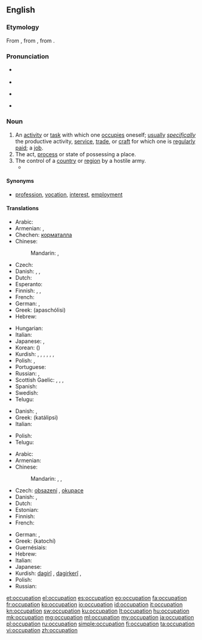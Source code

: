 ==English==

===Etymology===
From {{etyl|enm}} {{term|occupacioun|lang=enm}}, from {{etyl|frm}} {{term|occupation|lang=frm}}, from {{etyl|la}} {{term|occupatio|lang=la}}.

===Pronunciation===
* {{a|US}} {{IPA|/ɑkjuːpeɪʃən/}}
* {{audio|en-us-occupation.ogg|Audio (US)}}
* {{a|UK}} {{IPA|/ɒkjuːpeɪʃən/}}
* {{rhymes|eɪʃən}}

===Noun===
{{en-noun}}

# An [[activity]] or [[task]] with which one [[occupies]] oneself; [[usually]] ''[[specifically]]'' the productive activity, [[service]], [[trade]], or [[craft]] for which one is [[regularly]] [[paid]]; a [[job]].
# The act, [[process]] or state of possessing a place.
# The control of a [[country]] or [[region]] by a hostile army.
#* {{quote-news
|year=2012
|date=April 23
|author=Angelique Chrisafis
|title=François Hollande on top but far right scores record result in French election
|work=the Guardian
|url=http://www.guardian.co.uk/world/2012/apr/23/francois-hollande-french-election
|page=
|passage=The lawyer and twice-divorced mother of three had presented herself as the modern face of her party, trying to strip it of unsavoury overtones after her father's convictions for saying the Nazi '''occupation''' of France was not "particularly inhumane".}}

====Synonyms====
* {{qualifier|activity with which one occupies oneself}} [[profession]], [[vocation]], [[interest]], [[employment]]

====Translations====
{{trans-top|activity or task with which one occupies oneself}}
* Arabic: {{t|ar|وظيفة|f|tr=waZiifa}}
* Armenian: {{t|hy|զբաղմունք|tr=zbaġmunk’}}, {{qualifier|regularly paid}} {{t-|hy|աշխատանք|tr=ašxatank’}}
* Chechen: [[корматалла]]
* Chinese:
*: Mandarin: {{t-|cmn|職業|sc=Hani}}, {{t-|cmn|职业|tr=zhíyè|sc=Hani}}
* Czech: {{t+|cs|zaměstnání|n}}
* Danish: {{t+|da|arbejde|n}}, {{t|da|beskæftigelse|c}}, {{t-|da|erhverv|n}}
* Dutch: {{t+|nl|bezigheid|f}}
* Esperanto: {{t-|eo|okupo|xs=Esperanto}}
* Finnish: {{t+|fi|ammatti}}, {{t+|fi|työ}}, {{t-|fi|ajanviete}}
* French: {{t+|fr|occupation|f}}
* German: {{t+|de|Beschäftigung|f}}, {{t+|de|Beruf|m}}
* Greek: {{t+|el|απασχόληση|f}} (apaschólisi)
* Hebrew: {{t|he|תעסוקה|tr=ta'asuka}}
{{trans-mid}}
* Hungarian: {{t+|hu|foglalkozás}}
* Italian: {{t+|it|occupazione|f}}
* Japanese: {{t+|ja|仕事|tr=しごと, shigoto}}, {{t+|ja|職業|tr=しょくぎょう, shokugyō}}
* Korean: {{t+|ko|직업|tr=jikeop|sc=Hang}} ({{t+|ko|職業|sc=Hani}})
* Kurdish: {{t+|ku|pîşe}}, {{t+|ku|meslek}}, {{t+|ku|mihne}}, {{t+|ku|hokar}}, {{t+|ku|kariyer}}, {{t+|ku|profesyon}}, {{t-|ku|پیشه‌|sc=ku-Arab}}
* Polish: {{t+|pl|zajęcie|n}}, {{t+|pl|zawód|m}}
* Portuguese: {{t+|pt|ocupação|f}}
* Russian: {{t+|ru|занятие|n|tr=zanjátije}}, {{t+|ru|профессия|f|tr=proféssija}}
* Scottish Gaelic: {{t-|gd|cosnadh|m|xs=Scottish Gaelic}}, {{t-|gd|obair|f|xs=Scottish Gaelic}}, {{t-|gd|dreuchd|f|xs=Scottish Gaelic}}, {{t|gd|gnìomhachd|f}}
* Spanish: {{t+|es|ocupación|m}}
* Swedish: {{t|sv|sysselsättning|c}}
* Telugu: {{t|te|వృత్తి|tr=vRtti}}
{{trans-bottom}}

{{trans-top|act, process or state of possessing a place}}
* Danish: {{t|da|besættelse|c}}, {{t|da|okkupation|c}}
* Greek: {{t+|el|κατάληψη|f}} (katálipsi)
* Italian: {{t+|it|occupazione|f}}
{{trans-mid}}
* Polish: {{t|pl|zajmowanie|n}}
* Telugu: {{t|te|ఆక్రమణం|tr=aakramaNam}}
{{trans-bottom}}

{{trans-top|control of a country or region by a hostile army}}
* Arabic: {{t|ar|حرفة|f|tr=Hírfa}}
* Armenian: {{t|hy|օկուպացիա|tr=òkupac’ia}}
* Chinese:
*: Mandarin: {{t|cmn|占領|sc=Hani}}, {{t|cmn|占领|tr=zhànlǐng|sc=Hani}}, {{t|cmn|占用|tr=zhànyòng|sc=Hani}}
* Czech: [[obsazení]] {{n}}, [[okupace]] {{f}}
* Danish: {{t|da|besættelse|c}}, {{t|da|okkupation|c}}
* Dutch: {{t+|nl|bezetting}}
* Estonian: {{t|et|okupatsioon}}
* Finnish: {{t-|fi|miehitys}}
* French: {{t+|fr|occupation|f}}
{{trans-mid}}
* German: {{t+|de|Besetzung|f}}, {{t+|de|Okkupation|f}}
* Greek: {{t|el|κατοχή|f}} (katochí)
* Guernésiais: {{tø|roa-grn|otchupation|f}}
* Hebrew: {{t|he|כיבוש|tr=kibush}}
* Italian: {{t+|it|occupazione|f}}
* Japanese: {{t|ja|占領|tr=せんりょう, senryō}}
* Kurdish: [[dagirî]] {{f}}, [[dagirkerî]] {{f}}, {{ku-Arab|[[داگیری]]}}
* Polish: {{t|pl|okupacja|f}}
* Russian: {{t+|ru|оккупация|f|tr=okkupátsija}}
{{trans-bottom}}

[[et:occupation]]
[[el:occupation]]
[[es:occupation]]
[[eo:occupation]]
[[fa:occupation]]
[[fr:occupation]]
[[ko:occupation]]
[[io:occupation]]
[[id:occupation]]
[[it:occupation]]
[[kn:occupation]]
[[sw:occupation]]
[[ku:occupation]]
[[lt:occupation]]
[[hu:occupation]]
[[mk:occupation]]
[[mg:occupation]]
[[ml:occupation]]
[[my:occupation]]
[[ja:occupation]]
[[pl:occupation]]
[[ru:occupation]]
[[simple:occupation]]
[[fi:occupation]]
[[ta:occupation]]
[[vi:occupation]]
[[zh:occupation]]